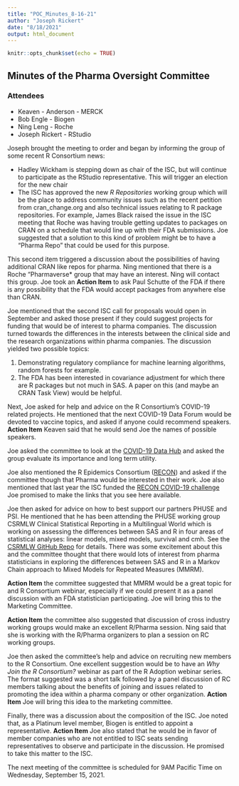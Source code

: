 ```yaml
---
title: "POC_Minutes_8-16-21"
author: "Joseph Rickert"
date: "8/18/2021"
output: html_document
---
```


```r
knitr::opts_chunk$set(echo = TRUE)
```

## Minutes of the Pharma Oversight Committee 

### Attendees
* Keaven - Anderson - MERCK
* Bob Engle - Biogen
* Ning Leng - Roche
* Joseph Rickert - RStudio

Joseph brought the meeting to order and began by informing the group of some recent R Consortium news:

* Hadley Wickham is stepping down as chair of the ISC, but will continue to participate as the RStudio representative. This will trigger an election for the new chair
* The ISC has approved the new *R Repositories* working group which will be the place to address community issues such as the recent petition from cran_change.org and also technical issues relating to R package repositories. For example, James Black raised the issue in the ISC meeting that Roche was having trouble getting updates to packages on CRAN on a schedule that would line up with their FDA submissions. Joe suggested that a solution to this kind of problem might be to have a "Pharma Repo" that could be used for this purpose.

This second item triggered a discussion about the possibilities of having additional CRAN like repos for pharma. Ning mentioned that there is a Roche "Pharmaverse* group that may have an interest. Ning will contact this group. Joe took an **Action Item** to ask Paul Schutte of the FDA if there is any possibility that the FDA would accept packages from anywhere else than CRAN.

Joe mentioned that the second ISC call for proposals would open in September and asked those present if they could suggest projects for funding that would be of interest to pharma companies. The discussion turned towards the differences in the interests between the clinical side and the research organizations within pharma companies. The discussion yielded two possible topics:

1. Demonstrating regulatory compliance for machine learning algorithms, random forests for example.
2. The FDA has been interested in covariance adjustment for which there are R packages but not much in SAS. A paper on this (and maybe an CRAN Task View) would be helpful.

Next, Joe asked for help and advice on the R Consortium's COVID-19 related projects. He mentioned that the next COVID-19 Data Forum would be devoted to vaccine topics, and asked if anyone could recommend speakers. **Action Item** Keaven said that he would send Joe the names of possible speakers.

Joe asked the committee to look at the [COVID-19 Data Hub](https://covid19datahub.io/) and asked the group evaluate its importance and long term utility.

Joe also mentioned the R Epidemics Consortium ([RECON](https://www.repidemicsconsortium.org/)) and asked if the committee though that Pharma would be interested in their work. Joe also mentioned that last year the ISC funded the [RECON COVID-19 challenge](https://www.repidemicsconsortium.org/2020-06-09-covid-challenge/) Joe promised to make the links that you see here available.

Joe then asked for advice on how to best support our partners PHUSE and PSI. He mentioned that he has been attending the PHUSE working group CSRMLW Clinical Statistical Reporting in a Multilingual World which is working on assessing the differences between SAS and R in four areas of statistical analyses: linear models, mixed models, survival and cmh. See the [CSRMLW GitHub Repo](https://github.com/phuse-org/CSRMLW) for details. There was some excitement about this and the committee thought that there would lots of interest from pharma statisticians in exploring the differences between SAS and R in a Markov Chain approach to Mixed Models for Repeated Measures (MMRM). 

**Action Item** the committee suggested that MMRM would be a great topic for and R Consortium webinar, especially if we could present it as a panel discussion with an FDA statistician participating. Joe will bring this to the Marketing Committee.

**Action Item** the committee also suggested that discussion of cross industry working groups would make an excellent R/Pharma session. Ning said that she is working with the R/Pharma organizers to plan a session on RC working groups.

Joe then asked the committee's help and advice on recruiting new members to the R Consortium. One excellent suggestion would be to have an *Why Join the R Consortium?* webinar as part of the R Adoption webinar series. The format suggested was a short talk followed by a panel discussion of RC members talking about the benefits of joining and issues related to promoting the idea within a pharma company or other organization. **Action Item** Joe will bring this idea to the marketing committee. 

Finally, there was a discussion about the composition of the ISC. Joe noted that, as a Platinum level member, Biogen is entitled to appoint a representative.
**Action Item** Joe also stated that he would be in favor of member companies who are not entitled to ISC seats sending representatives to observe and participate in the discussion. He promised to take this matter to the ISC.

The next meeting of the committee is scheduled for 9AM Pacific Time on Wednesday, September 15, 2021.


